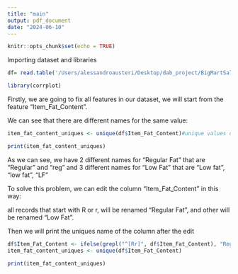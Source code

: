 ```yaml
---
title: "main"
output: pdf_document
date: "2024-06-10"
---
```


```r
knitr::opts_chunk$set(echo = TRUE)
```

Importing dataset and libraries
```r

df= read.table('/Users/alessandroausteri/Desktop/dab_project/BigMartSales.csv',header=TRUE, sep=",")

library(corrplot)
```


Firstly, we are going to fix all features in our dataset, we will start from the feature "Item_Fat_Content".

We can see that there are different names for the same value:

```r
item_fat_content_uniques <- unique(df$Item_Fat_Content)#unique values of item_fat_content

print(item_fat_content_uniques)
```
As we can see, we have 2 different names for "Regular Fat" that are "Regular" and "reg"
and 3 different names for "Low Fat" that are "Low fat", "low fat", "LF"

To solve this problem, we can edit the column "Item_Fat_Content" in this way:

all records that start with R or r, will be renamed "Regular Fat", and other will be renamed "Low Fat".

Then we will print the uniques name of the column after the edit

```r
df$Item_Fat_Content <- ifelse(grepl("^[Rr]", df$Item_Fat_Content), "Regular Fat", "Low Fat")
item_fat_content_uniques <- unique(df$Item_Fat_Content)

print(item_fat_content_uniques)

```

